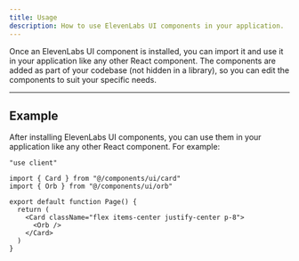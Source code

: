 ```yaml
---
title: Usage
description: How to use ElevenLabs UI components in your application.
---
```


Once an ElevenLabs UI component is installed, you can import it and use it in your application like any other React component. The components are added as part of your codebase (not hidden in a library), so you can edit the components to suit your specific needs.

---

## Example

After installing ElevenLabs UI components, you can use them in your application like any other React component. For example:

```tsx
"use client"

import { Card } from "@/components/ui/card"
import { Orb } from "@/components/ui/orb"

export default function Page() {
  return (
    <Card className="flex items-center justify-center p-8">
      <Orb />
    </Card>
  )
}
```
